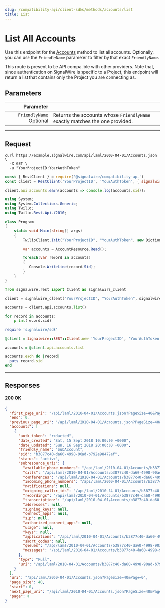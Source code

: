 ```yaml
---
slug: /compatibility-api/client-sdks/methods/accounts/list
title: List
---
```



# List All Accounts

Use this endpoint for the [Accounts](./index.mdx) method to list all accounts.
Optionally, you can use the `FriendlyName` parameter to filter by that exact `FriendlyName`.

This route is present to be API compatible with other providers.
Note that, since authentication on SignalWire is specific to a Project, this endpoint will return a list that contains only the Project you are connecting as.

## Parameters

|                                                 Parameter |                                                                             |
| --------------------------------------------------------: | --------------------------------------------------------------------------- |
| `FriendlyName` <span className="optional-arg">Optional</span> | Returns the accounts whose `FriendlyName` exactly matches the one provided. |

---

## Request

<Tabs groupId="compatibility-sdks">

<TabItem value="shell" label="cURL">

```shell
curl https://example.signalwire.com/api/laml/2010-04-01/Accounts.json \
  -X GET \
  -u "YourProjectID:YourAuthToken"
```

</TabItem>

<TabItem value="node" label="Node.js">

```javascript
const { RestClient } = require('@signalwire/compatibility-api')
const client = RestClient('YourProjectID', 'YourAuthToken', { signalwireSpaceUrl: 'example.signalwire.com' })

client.api.accounts.each(accounts => console.log(accounts.sid));
```

</TabItem>

<TabItem value="csharp" label="C#">

```csharp
using System;
using System.Collections.Generic;
using Twilio;
using Twilio.Rest.Api.V2010;

class Program
{
    static void Main(string[] args)
    {
        TwilioClient.Init("YourProjectID", "YourAuthToken", new Dictionary<string, object> { ["signalwireSpaceUrl"] = "{SPACE}.signalwire.com" });

        var accounts = AccountResource.Read();

        foreach(var record in accounts)
        {
           Console.WriteLine(record.Sid);
        }
    }
}
```

</TabItem>

<TabItem value="python" label="Python">

```python
from signalwire.rest import Client as signalwire_client

client = signalwire_client("YourProjectID", "YourAuthToken", signalwire_space_url = 'example.signalwire.com')

accounts = client.api.accounts.list()

for record in accounts:
    print(record.sid)
```

</TabItem>

<TabItem value="ruby" label="Ruby">

```ruby
require 'signalwire/sdk'

@client = Signalwire::REST::Client.new 'YourProjectID', 'YourAuthToken', signalwire_space_url: "example.signalwire.com"

accounts = @client.api.accounts.list

accounts.each do |record|
  puts record.sid
end
```

</TabItem>

</Tabs>

---

## Responses

<h4><span class="badge badge--success">200</span> OK</h4>

```json
{
  "first_page_uri": "/api/laml/2010-04-01/Accounts.json?PageSize=40&Page=0",
  "end": 0,
  "previous_page_uri": "/api/laml/2010-04-01/Accounts.json?PageSize=40&Page=0",
  "accounts": [
    {
      "auth_token": "redacted",
      "date_created": "Sat, 15 Sept 2018 10:00:00 +0000",
      "date_updated": "Sun, 16 Sept 2018 20:00:00 +0000",
      "friendly_name": "SubAccount",
      "sid": "b3877c40-da60-4998-90ad-b792e98472af",
      "status": "active",
      "subresource_uris": {
        "available_phone_numbers": "/api/laml/2010-04-01/Accounts/b3877c40-da60-4998-90ad-b792e98472af/AvailablePhoneNumbers.json",
        "calls": "/api/laml/2010-04-01/Accounts/b3877c40-da60-4998-90ad-b792e98472af/Calls.json",
        "conferences": "/api/laml/2010-04-01/Accounts/b3877c40-da60-4998-90ad-b792e98472af/Conferences.json",
        "incoming_phone_numbers": "/api/laml/2010-04-01/Accounts/b3877c40-da60-4998-90ad-b792e98472af/IncomingPhoneNumbers.json",
        "notifications": null,
        "outgoing_caller_ids": "/api/laml/2010-04-01/Accounts/b3877c40-da60-4998-90ad-b792e98472af/OutgoingCallerIds.json",
        "recordings": "/api/laml/2010-04-01/Accounts/b3877c40-da60-4998-90ad-b792e98472af/Recordings.json",
        "transcriptions": "/api/laml/2010-04-01/Accounts/b3877c40-da60-4998-90ad-b792e98472af/Transcriptions.json",
        "addresses": null,
        "signing_keys": null,
        "connect_apps": null,
        "sip": null,
        "authorized_connect_apps": null,
        "usage": null,
        "keys": null,
        "applications": "/api/laml/2010-04-01/Accounts/b3877c40-da60-4998-90ad-b792e98472af/Applications.json",
        "short_codes": null,
        "queues": "/api/laml/2010-04-01/Accounts/b3877c40-da60-4998-90ad-b792e98472af/Queues.json",
        "messages": "/api/laml/2010-04-01/Accounts/b3877c40-da60-4998-90ad-b792e98472af/Messages.json"
      },
      "type": "Full",
      "uri": "/api/laml/2010-04-01/Accounts/b3877c40-da60-4998-90ad-b792e98472af.json"
    }
  ],
  "uri": "/api/laml/2010-04-01/Accounts.json?PageSize=40&Page=0",
  "page_size": 40,
  "start": 0,
  "next_page_uri": "/api/laml/2010-04-01/Accounts.json?PageSize=40&Page=40",
  "page": 0
}
```